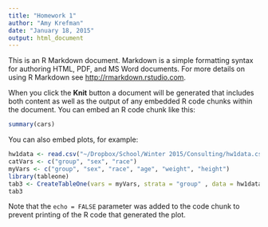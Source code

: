 ```yaml
---
title: "Homework 1"
author: "Amy Krefman"
date: "January 18, 2015"
output: html_document
---
```


This is an R Markdown document. Markdown is a simple formatting syntax for authoring HTML, PDF, and MS Word documents. For more details on using R Markdown see <http://rmarkdown.rstudio.com>.

When you click the **Knit** button a document will be generated that includes both content as well as the output of any embedded R code chunks within the document. You can embed an R code chunk like this:

```r
summary(cars)
```

You can also embed plots, for example:

```r
hw1data <- read.csv("~/Dropbox/School/Winter 2015/Consulting/hw1data.csv")
catVars <- c("group", "sex", "race")
myVars <- c("group", "sex", "race", "age", "weight", "height")
library(tableone)
tab3 <- CreateTableOne(vars = myVars, strata = "group" , data = hw1data, factorVars = catVars)
tab3
```

Note that the `echo = FALSE` parameter was added to the code chunk to prevent printing of the R code that generated the plot.
